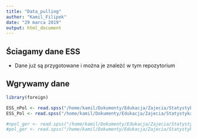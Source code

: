 ```yaml
---
title: "Data_pulling"
author: "Kamil_Filipek"
date: "29 marca 2019"
output: html_document
---
```


## Ściagamy dane ESS
- Dane już są przygotowane i można je znaleźć w tym repozytorium

## Wgrywamy dane
```r
library(foreign)

ESS_nPol <- read.spss("/home/kamil/Dokumenty/Edukacja/Zajecia/Statystyka_wprowadzenie/CG_stats/ESS8PL.sav", use.value.labels = F, to.data.frame = T) ## pełne etykiety
ESS_Pol <- read.spss("/home/kamil/Dokumenty/Edukacja/Zajecia/Statystyka_wprowadzenie/CG_stats/ESS8PL.sav", use.value.labels = T, to.data.frame = T) ##bez etykiet

#npol_ger <- read.spss("/home/kamil/Dokumenty/Edukacja/Zajecia/Statystyka_wprowadzenie/CG_stats/polger.sav", use.value.labels = F, to.data.frame = T) ## pełne etykiety
#pol_ger <- read.spss("/home/kamil/Dokumenty/Edukacja/Zajecia/Statystyka_wprowadzenie/CG_stats/polger.sav", use.value.labels = T, to.data.frame = T)

```


